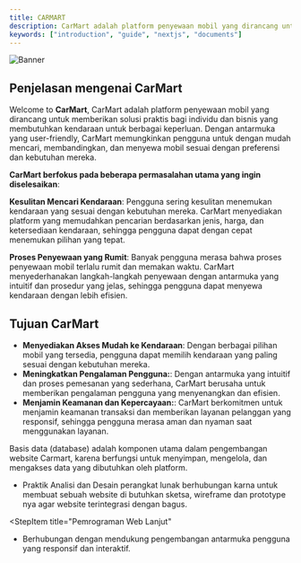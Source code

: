 ```yaml
---
title: CARMART
description: CarMart adalah platform penyewaan mobil yang dirancang untuk memberikan solusi praktis bagi individu dan bisnis yang membutuhkan kendaraan untuk berbagai keperluan.
keywords: ["introduction", "guide", "nextjs", "documents"]
---
```


![Banner](/images/introduction.jpg)

## Penjelasan mengenai CarMart

Welcome to **CarMart**, CarMart adalah platform penyewaan mobil yang dirancang untuk memberikan solusi praktis bagi individu dan bisnis yang
 membutuhkan kendaraan untuk berbagai keperluan. Dengan antarmuka yang user-friendly, CarMart memungkinkan pengguna
 untuk dengan mudah mencari, membandingkan, dan menyewa mobil sesuai dengan preferensi dan kebutuhan mereka.

**CarMart berfokus pada beberapa permasalahan utama yang ingin diselesaikan**:

**Kesulitan Mencari Kendaraan**: Pengguna sering kesulitan menemukan kendaraan yang sesuai dengan kebutuhan mereka. CarMart menyediakan platform yang memudahkan pencarian berdasarkan jenis, harga, dan ketersediaan kendaraan, sehingga pengguna dapat dengan cepat menemukan pilihan yang tepat.

**Proses Penyewaan yang Rumit**: Banyak pengguna merasa bahwa proses penyewaan mobil terlalu rumit dan memakan waktu. 
CarMart menyederhanakan langkah-langkah penyewaan dengan antarmuka yang intuitif dan prosedur yang jelas, sehingga pengguna dapat menyewa kendaraan dengan lebih efisien.

<CardGrid>
  <Card
    subtitle="Teknologi yg di gunakan"
    title="Database - Php MyAdmin"
    description=""
    href="/docs/introduction/installation"
  />
  <Card
    subtitle="Teknologi yg di gunakan"
    title="PHP"
    description=""
    href="/docs/introduction/setup"
  />
  <Card
    subtitle="Teknologi yg di gunakan"
    title="HTML & CSS"
    description=""
    href="https://www.rubixstudios.com.au/"
    external={true}
  />
</CardGrid>

## Tujuan CarMart

  - **Menyediakan Akses Mudah ke Kendaraan**:  Dengan berbagai pilihan mobil yang tersedia, pengguna dapat memilih kendaraan yang paling sesuai dengan kebutuhan mereka.
  - **Meningkatkan Pengalaman Pengguna:**:  Dengan antarmuka yang intuitif dan proses pemesanan yang sederhana, CarMart berusaha untuk memberikan pengalaman pengguna yang menyenangkan dan efisien.
  - **Menjamin Keamanan dan Kepercayaan:**: CarMart berkomitmen untuk menjamin keamanan transaksi dan memberikan layanan pelanggan yang responsif, sehingga pengguna merasa aman dan nyaman saat menggunakan layanan.

<Step>
<StepItem title="Perancangan Antarmuka Pengguna>

  Perancangan antar muka pegguna sangat penting di karenakan untuk membuat sesuatu membutuhkan sebuah
  perancangan yg dimana di matkul ini bukan hanya tentang pemilihan sebuah website agar tampilan nya bagus
  tetapi juga membutuhkan sebuah alur yg jelas seperti flowchart, UML & diagram use case.
  
</StepItem>

<StepItem title="Basis Data">

  Basis data (database) adalah komponen utama dalam pengembangan website Carmart, karena berfungsi
  untuk menyimpan, mengelola, dan mengakses data yang dibutuhkan oleh platform.

</StepItem>

<StepItem title="Praktik Analisi & Desain Perangkat Lunak">

  - Praktik Analisi dan Desain perangkat lunak berhubungan karna untuk membuat sebuah website di
  butuhkan sketsa, wireframe dan prototype nya agar website terintegrasi dengan bagus.

</StepItem>

<StepItem title="Pemrograman Web Lanjut"

  - Berhubungan dengan mendukung pengembangan antarmuka pengguna yang responsif dan interaktif.

</StepItem>

<Step>